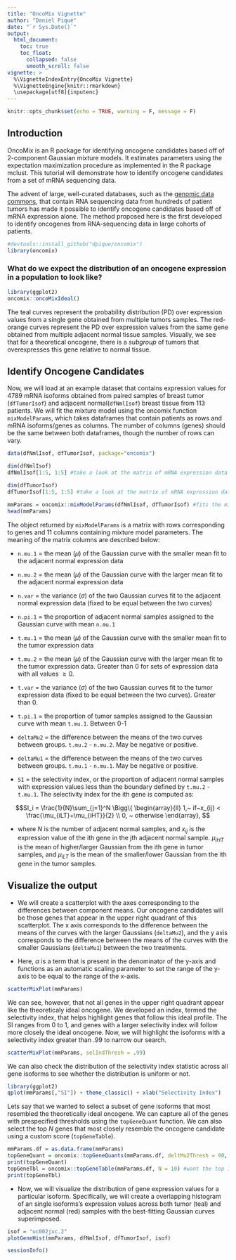 ```yaml
---
title: "OncoMix Vignette"
author: "Daniel Piqué"
date: "`r Sys.Date()`"
output:
  html_document:
    toc: true
    toc_float:
      collapsed: false
      smooth_scroll: false
vignette: >
  %\VignetteIndexEntry{OncoMix Vignette}
  %\VignetteEngine{knitr::rmarkdown}
  \usepackage[utf8]{inputenc}
---
```


```r
knitr::opts_chunk$set(echo = TRUE, warning = F, message = F)
```
 
## Introduction

OncoMix is an R package for identifying oncogene candidates based off of 2-component Gaussian mixture models. It estimates parameters using the expectation maximization procedure as implemented in the R package mclust. This tutorial will demonstrate how to identify oncogene candidates from a set of mRNA sequencing data.



The advent of large, well-curated databases, such as the [genomic data commons](https://gdc.cancer.gov/), that contain RNA sequencing data from hundreds of patient tumors has made it possible to identify oncogene candidates based off of mRNA expression alone. The method proposed here is the first developed to identify oncogenes from RNA-sequencing data in large cohorts of patients.

```r
#devtools::install_github("dpique/oncomix")
library(oncomix)
```

### What do we expect the distribution of an oncogene expression in a population to look like?

```r
library(ggplot2)
oncomix::oncoMixIdeal()

```

The teal curves represent the probability distribution (PD) over expression values from a single gene obtained from multiple tumors samples. The red-orange curves represent the PD over expression values from the same gene obtained from multiple adjacent normal tissue samples. Visually, we see that for a theoretical oncogene, there is a *subgroup* of tumors that overexpresses this gene relative to normal tissue.

## Identify Oncogene Candidates 

Now, we will load at an example dataset that contains expression values for 4789 mRNA  isoforms obtained from paired samples of breast tumor (`dfTumorIsof`) and adjacent normal(`dfNmlIsof`) breast tissue from 113 patients. We will fit the mixture model using the oncomix function `mixModelParams`, which takes dataframes that contain patients as rows and mRNA isoforms/genes as columns. The number of columns (genes) should be the same between both dataframes, though the number of rows can vary. 

```r
data(dfNmlIsof, dfTumorIsof, package="oncomix")

dim(dfNmlIsof)
dfNmlIsof[1:5, 1:5] #take a look at the matrix of mRNA expression data from adjacent normal samples

dim(dfTumorIsof)
dfTumorIsof[1:5, 1:5] #take a look at the matrix of mRNA expression data from tumors

mmParams = oncomix::mixModelParams(dfNmlIsof, dfTumorIsof) #fits the mixture models, will take a few mins
head(mmParams)
```

The object returned by `mixModelParams` is a matrix with rows corresponding to genes and 11 columns containing mixture model parameters. The meaning of the matrix columns are described below:

  - `n.mu.1` = the mean ($\mu$) of the Gaussian curve with the smaller mean fit to the adjacent normal expression data 
  - `n.mu.2` = the mean ($\mu$) of the Gaussian curve with the larger mean fit to the adjacent normal expression data 
  - `n.var` = the variance ($\sigma$) of the two Gaussian curves fit to the adjacent normal expression data (fixed to be equal between the two curves)
  - `n.pi.1` = the proportion of adjacent normal samples assigned to the Gaussian curve with mean `n.mu.1`
  
  - `t.mu.1` = the mean ($\mu$) of the Gaussian curve with the smaller mean fit to the tumor expression data 
  - `t.mu.2` = the mean ($\mu$) of the Gaussian curve with the larger mean fit to the tumor expression data. Greater than 0 for sets of expression data with all values $\geq0$.
  - `t.var` = the variance ($\sigma$) of the two Gaussian curves fit to the tumor expression data (fixed to be equal between the two curves). Greater than 0.
  - `t.pi.1` = the proportion of tumor samples assigned to the Gaussian curve with mean `t.mu.1`. Between 0-1
  
  - `deltaMu2` = the difference between the means of the two curves between groups. `t.mu.2` - `n.mu.2`. May be negative or positive.  
  - `deltaMu1` = the difference between the means of the two curves between groups. `t.mu.1` - `n.mu.1`. May be negative or positive. 
  - `SI` = the selectivity index, or the proportion of adjacent normal samples with expression values less than the boundary defined by `t.mu.2` - `t.mu.1`. The selectivity index for the ith gene is computed as:
 
 $$SI_i  = \frac{1}{N}\sum_{j=1}^N \Bigg\{ \begin{array}{ll} 1,~ if~x_{ij} < \frac{\mu_{iLT}+\mu_{iHT}}{2}  \\ 
 0, ~ otherwise 
                  \end{array},
 $$

  - where $N$ is the number of adjacent normal samples, and $x_{ij}$ is the expression value of the ith gene in the jth adjacent normal sample. $\mu_{iHT}$ is the mean of higher/larger Gaussian from the ith gene in tumor samples, and $\mu_{iLT}$ is the mean of the smaller/lower Gaussian from the ith gene in the tumor samples.
  

## Visualize the output

- We will create a scatterplot with the axes corresponding to the differences between component means. Our oncogene candidates will be those genes that appear in the upper right quadrant of this scatterplot. The x axis corresponds to the difference between the means of the curves with the larger Gaussians (`deltaMu2`), and the y axis corresponds to the difference between the means of the curves with the smaller Gaussians (`deltaMu1`) between the two treatments.

- Here, $\alpha$ is a term that is present in the denominator of the y-axis and functions as an automatic scaling parameter to set the range of the y- axis to be equal to the range of the x-axis.

```r
scatterMixPlot(mmParams)
```

We can see, however, that not all genes in the upper right quadrant appear like the theoreticaly ideal oncogene. We developed an index, termed the selectivity index, that helps highlight genes that follow this ideal profile. The SI ranges from 0 to 1, and genes with a larger selectivity index will follow more closely the ideal oncogene. Now, we will highlight the isoforms with a selectivity index greater than .99 to narrow our search.

```r
scatterMixPlot(mmParams, selIndThresh = .99)
```

We can also check the distribution of the selectivity index statistic across all gene isoforms to see whether the distribution is uniform or not.

```r
library(ggplot2)
qplot(mmParams[,"SI"]) + theme_classic() + xlab("Selectivity Index")

```

Lets say that we wanted to select a subset of gene isoforms that most resembled the theoretically ideal oncogene. We can capture all of the genes with prespecified thresholds using the `topGeneQuant` function. We can also select the top $N$ genes that most closely resemble the oncogene candidate using a custom score (`topGeneTable`). 

```r
mmParams.df = as.data.frame(mmParams)
topGeneQuant = oncomix::topGeneQuants(mmParams.df, deltMu2Thresh = 90, deltMu1Thresh = 10, siThresh = .99)
print(topGeneQuant)
topGeneTbl = oncomix::topGeneTable(mmParams.df, N = 10) #want the top 10 isoforms based on a custom score
print(topGeneTbl)

```


- Now, we will visualize the distribution of gene expression values for a particular isoform. Specifically, we will create a overlapping histogram of an single isoforms's expression values across both tumor (teal) and adjacent normal (red) samples with the best-fitting Gaussian curves superimposed.

```r
isof = "uc002jxc.2"
plotGeneHist(mmParams, dfNmlIsof, dfTumorIsof, isof)

```


```r
sessionInfo()
```

